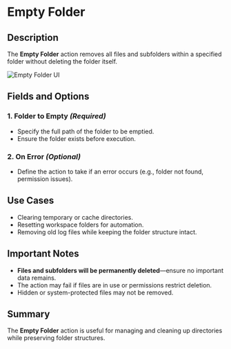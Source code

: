 # Empty Folder

## Description

The **Empty Folder** action removes all files and subfolders within a specified folder without deleting the folder itself.

![Empty Folder UI](../assets/folder/empty-folder.png)

## Fields and Options  

### **1. Folder to Empty** *(Required)* 

- Specify the full path of the folder to be emptied.
- Ensure the folder exists before execution.

### **2. On Error** *(Optional)*

- Define the action to take if an error occurs (e.g., folder not found, permission issues).

## Use Cases

- Clearing temporary or cache directories.
- Resetting workspace folders for automation.
- Removing old log files while keeping the folder structure intact.

## Important Notes

- **Files and subfolders will be permanently deleted**—ensure no important data remains.
- The action may fail if files are in use or permissions restrict deletion.
- Hidden or system-protected files may not be removed.

## Summary

The **Empty Folder** action is useful for managing and cleaning up directories while preserving folder structures.